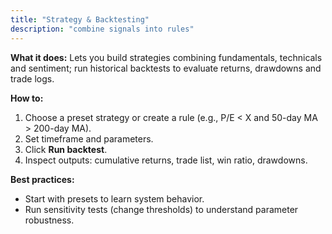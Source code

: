 ```yaml
---
title: "Strategy & Backtesting"
description: "combine signals into rules"
---
```


**What it does:** Lets you build strategies combining fundamentals, technicals and sentiment; run historical backtests to evaluate returns, drawdowns and trade logs.

**How to:**

1. Choose a preset strategy or create a rule (e.g., P/E \< X and 50-day MA \> 200-day MA).
2. Set timeframe and parameters.
3. Click **Run backtest**.
4. Inspect outputs: cumulative returns, trade list, win ratio, drawdowns.

**Best practices:**

- Start with presets to learn system behavior.
- Run sensitivity tests (change thresholds) to understand parameter robustness.